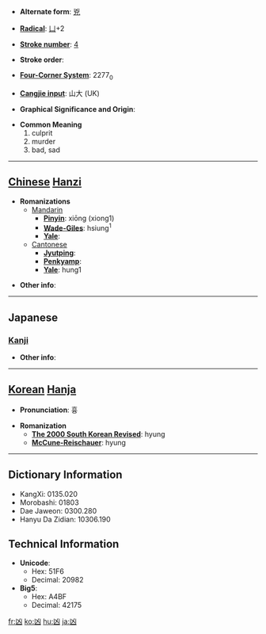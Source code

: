 * '''Alternate form''': [[兇]]

* '''[[Wiktionary:Chinese radical index| Radical]]''': [[Wiktionary:Chinese radical index 凵|凵]]+2

* '''[[Wiktionary:Chinese total strokes index|Stroke number]]''': [[Wiktionary:Chinese total strokes index 4|4]]

* '''Stroke order''': 

* '''[[Wiktionary:Chinese four corner index|Four-Corner System]]''': 2277<sub>0</sub>

* '''[[Wiktionary:Chinese Cangjie index|Cangjie input]]''': 山大 (UK)

* '''Graphical Significance and Origin''': 

* '''Common Meaning'''
*#culprit
*# murder
*# bad, sad


----

== [[Chinese]] [[Hanzi]] ==

* '''Romanizations'''
** [[Mandarin]]
*** '''[[Pinyin]]''': xiōng (xiong1)
*** '''[[Wade-Giles]]''': hsiung<sup>1</sup>
*** '''[[Yale]]''': 
**[[Cantonese]]
***'''[[Jyutping]]''':
***'''[[Penkyamp]]''': 
***'''[[Yale]]''': hung1

* '''Other info''': 

----

==Japanese==
===[[Kanji]]===
{{kanji|on readings=[[きょう]] (kyō)|kun readings=[[わるい]] (warui)}}

* '''Other info''':  

----

== [[Korean]] [[Hanja]] ==

* '''Pronunciation''': 흉

* '''Romanization'''
** '''[[The 2000 South Korean Revised Romanization|The 2000 South Korean Revised]]''': hyung
** '''[[McCune-Reischauer]]''': hyung

----

== Dictionary Information ==

* KangXi: 0135.020
* Morobashi: 01803
* Dae Jaweon: 0300.280
* Hanyu Da Zidian: 10306.190

== Technical Information ==

* '''Unicode''':
** Hex: 51F6
** Decimal: 20982
* '''Big5''':
** Hex: A4BF
** Decimal: 42175

[[fr:凶]]
[[ko:凶]]
[[hu:凶]]
[[ja:凶]]